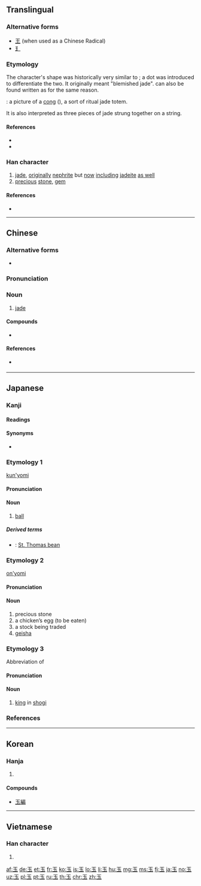 {{also|王|𤣩|主}}
==Translingual==
{{stroke order|type=animate}}
{{stroke order|type=janimate}}

===Alternative forms===
* [[王]] (when used as a Chinese Radical)
* [[𤣩]]

===Etymology===
{{Han etyl}}
The character's shape was historically very similar to {{zh-l|王}}; a dot was introduced to differentiate the two. It originally meant "blemished jade". {{lang|zh|玉}} can also be found written as {{zh-l|玊|sù}} for the same reason.

{{liushu|p}}: a picture of a [[w:Cong_(jade)|cong]] ({{zh-l|琮}}), a sort of ritual jade totem.

It is also interpreted as three pieces of jade strung together on a string.

====References====
* {{cite-web
|url=http://www.chineseetymology.org/CharacterEtymology.aspx?submitButton1=Etymology&characterInput=%E7%8E%89
|title=玉 etymology
|work=Chinese Etymology
|author=Richard Sears
|language=Mandarin/English
|accessdate=2014-02-18}}
* {{cite-book|last=McNaughton|first=William|year=2005
|title=Reading & Writing Chinese: Simplified Character Edition|publisher=Tuttle|isbn=978-0804835091
|page=15|edition=2nd Edition
}}

===Han character===
{{Han char|rn=96|rad=玉|as=00|sn=5|four=10103|canj=MGI}}

# [[jade]], [[originally]] [[nephrite]] but [[now]] [[including]] [[jadeite]] [[as well]]
# [[precious]] [[stone]], [[gem]]

====References====
* {{Han ref|kx=0726.040|dkj=20821|dj=1135.060|hdz=21100.010|uh=7389|ud=29577|bh=A5C9|bd=42441}}

----

==Chinese==
{{zh-forms}}

===Alternative forms===
* {{zh-l|𤣩}}

===Pronunciation===
{{zh-pron
|m=yù
|c=juk6
|h=pfs=ngiu̍k
|md=nguŏh/ngṳ̆k
|md_note=nguŏh - colloquial; ngṳ̆k - literary
|mn=gi̍k/gio̍k
|mn_note=gi̍k - vernacular; gio̍k - literary
|w=5nyoq
|mc=y
|oc=y
|ma=|ma2=
|cat=n
}}

===Noun===
{{zh-noun}}

# [[jade]]

====Compounds====
* {{zh-l|愛玉冰}}

====References====
* {{qualifier|Min Nan}} {{thcwd|1846}}

{{zh-cat|Geology}}

----

==Japanese==

===Kanji===
{{ja-kanji|grade=1|rs=玉00}}

====Readings====
{{ja-readings
|goon=[[ごく]] (goku) {{qualifier|non-[[w:Jōyō kanji|Jōyō]] reading}}
|kanon=[[ぎょく]] (gyoku)
|kun=[[たま]] (tama)}}

====Synonyms====
* {{sense|[[precious]] [[treasure]]}} {{l|ja|宝}}

===Etymology 1===
{{ja-kanjitab|たま|yomi=k}}
[[kun'yomi]]

====Pronunciation====
{{ja-pron|yomi=k|たま|acc=2|acc_ref=DJR,NHK}}

====Noun====
{{ja-noun|たま}}

# [[ball]]

=====Derived terms=====
{{der-top}}
* {{ja-r|藻玉|もだま}}: [[St. Thomas bean]]
{{der-bottom}}

===Etymology 2===
{{ja-kanjitab|ぎょく|yomi=o}}
[[on'yomi]]

====Pronunciation====
{{ja-pron|yomi=kanon|ぎょく|acc=0|acc_ref=DJR,NHK|acc_note=​|acc2=1|acc2_ref=DJR,NHK|acc2_note={{qualifier|a stock being traded}}}}

====Noun====
{{ja-noun|ぎょく}}

# precious stone
# a chicken’s egg (to be eaten)
# a stock being traded
# [[geisha]]

===Etymology 3===
{{ja-kanjitab|ぎょく|yomi=o}}
Abbreviation of {{l|ja|玉将}}

====Pronunciation====
{{ja-pron|yomi=kanon|ぎょく|acc=1|acc_ref=DJR}}

====Noun====
{{ja-noun|ぎょく}}

# [[king]] in [[shogi]]

===References===
<references/>

----

==Korean==

===Hanja===
{{ko-hanja|hangeul=옥|eumhun=구슬|rv=ok|mr=ok|y=ok}}

# {{defn|lang=ko|sort=玉00}}

====Compounds====
* [[玉編]]

----

==Vietnamese==

===Han character===
{{vi-hantu|[[ngọc]]|rs=玉00}}

# {{defn|lang=vi|sort=玉00}}

[[Category:CJKV radicals| ]]

[[af:玉]]
[[de:玉]]
[[et:玉]]
[[fr:玉]]
[[ko:玉]]
[[is:玉]]
[[lo:玉]]
[[li:玉]]
[[hu:玉]]
[[mg:玉]]
[[ms:玉]]
[[fj:玉]]
[[ja:玉]]
[[no:玉]]
[[uz:玉]]
[[pl:玉]]
[[pt:玉]]
[[ru:玉]]
[[th:玉]]
[[chr:玉]]
[[zh:玉]]